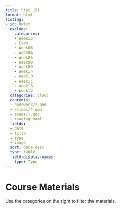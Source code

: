 ```yaml
---
title: Stat 151
format: html
listing:
- id: hwlst
  exclude:
    categories:
    - Week15
    - Exam
    - Week06
    - Week04
    - Week05
    - Week08
    - Week09
    - Week14
    - Week10
    - Week11
    - Week13
    - Week12
  categories: cloud
  contents:
  - homework/*.qmd
  - slides/*.qmd
  - exams/*.qmd
  - reading.yaml
  fields:
  - date
  - title
  - type
  - image
  sort: date desc
  type: table
  field-display-names:
    type: Type
---
```


# Course Materials
Use the categories on the right to filter the materials.

::: {#hwlst}
:::
